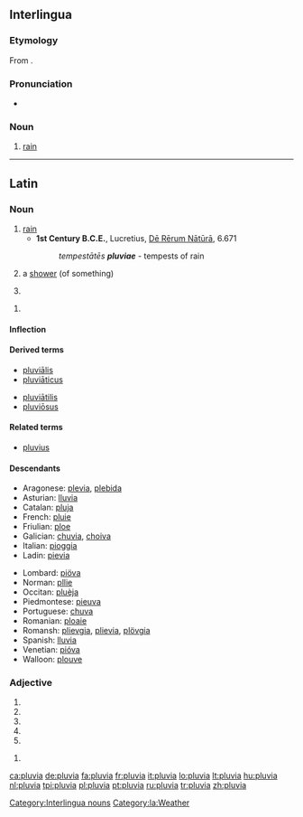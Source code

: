 ==Interlingua==

===Etymology===
From {{etyl|la|ia}} {{term|pluvia||rain|lang=la}}.

===Pronunciation===
* {{IPA|/ˈpluvja/|lang=ia}}

===Noun===
{{ia-noun|s}}

# [[rain]]

[[Category:Interlingua nouns]]

----

==Latin==

===Noun===
{{la-noun|pluvia|pluviae|pluviae|f|first}}

# [[rain]]
#* '''1st Century B.C.E.''', Lucretius, [[w:On the Nature of Things|Dē Rērum Nātūrā]], 6.671
#*: ''tempestātēs '''pluviae''''' - tempests of rain
# {{italbrac|later}} a [[shower]] (of something)
# {{inflection of|pluvia||voc|s|lang=la}}

{{la-noun-form|pluviā}}

# {{inflection of|pluvia||abl|s|lang=la}}

====Inflection====
{{la-decl-1st|pluvi}}

====Derived terms====
{{top2}}
* [[pluvialis|pluviālis]]
* [[pluviaticus|pluviāticus]]
{{mid2}}
* [[pluviatilis|pluviātilis]]
* [[pluviosus|pluviōsus]]
{{bottom}}

====Related terms====
* [[pluvius]]

====Descendants====
{{top2}}
* Aragonese: [[plevia]], [[plebida]]
* Asturian: [[lluvia]]
* Catalan: [[pluja]]
* French: [[pluie]]
* Friulian: [[ploe]]
* Galician: [[chuvia]], [[choiva]]
* Italian: [[pioggia]]
* Ladin: [[pievia]]
{{mid2}}
* Lombard: [[piöva]]
* Norman: [[pllie]]
* Occitan: [[pluèja]]
* Piedmontese: [[pieuva]]
* Portuguese: [[chuva]]
* Romanian: [[ploaie]]
* Romansh: [[plievgia]], [[plievia]], [[plövgia]]
* Spanish: [[lluvia]]
* Venetian: [[pióva]]
* Walloon: [[plouve]]
{{bottom}}

===Adjective===
{{la-adj-form|pluvia}}

# {{inflection of|pluvius||f|nom|s|lang=la}}
# {{inflection of|pluvius||f|voc|s|lang=la}}
# {{inflection of|pluvius||n|nom|p|lang=la}}
# {{inflection of|pluvius||n|acc|p|lang=la}}
# {{inflection of|pluvius||n|voc|p|lang=la}}

{{la-adj-form|pluviā}}

# {{inflection of|pluvius||f|abl|s|lang=la}}

[[Category:la:Weather]]

[[ca:pluvia]]
[[de:pluvia]]
[[fa:pluvia]]
[[fr:pluvia]]
[[it:pluvia]]
[[lo:pluvia]]
[[lt:pluvia]]
[[hu:pluvia]]
[[nl:pluvia]]
[[tpi:pluvia]]
[[pl:pluvia]]
[[pt:pluvia]]
[[ru:pluvia]]
[[tr:pluvia]]
[[zh:pluvia]]